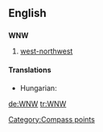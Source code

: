 ==English==

==={{abbreviation}}===
'''WNW'''

# [[west-northwest]]

====Translations====
{{trans-top|west-northwest}}
* Hungarian: {{t|hu|NyÉNy}}
{{trans-mid}}
{{trans-bottom}}

[[Category:Compass points]]

[[de:WNW]]
[[tr:WNW]]